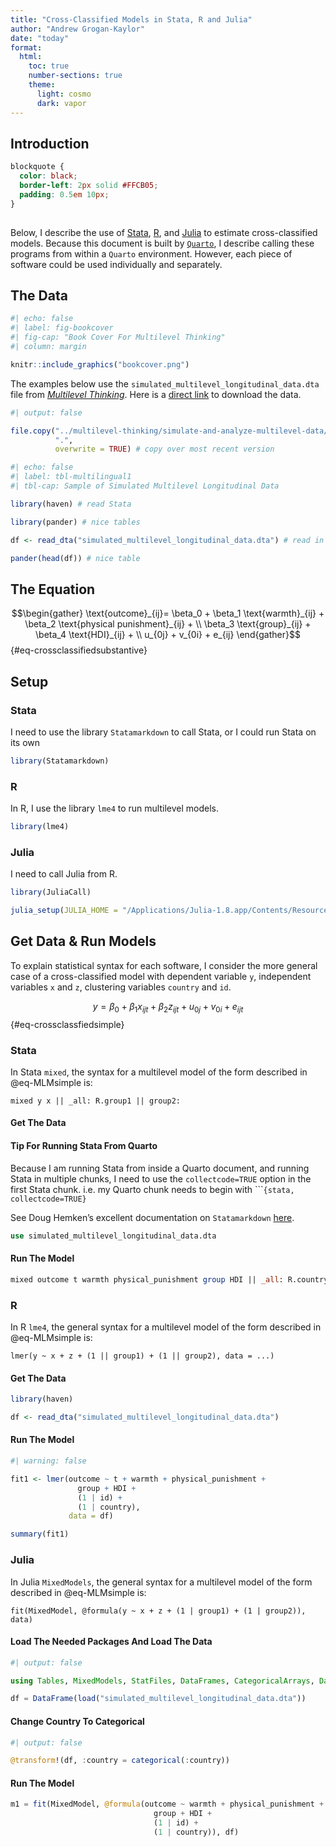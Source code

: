 ```yaml
---
title: "Cross-Classified Models in Stata, R and Julia"
author: "Andrew Grogan-Kaylor"
date: "today"
format:
  html:
    toc: true
    number-sections: true
    theme:
      light: cosmo
      dark: vapor
---
```


## Introduction

```css

blockquote {
  color: black;
  border-left: 2px solid #FFCB05; 
  padding: 0.5em 10px;
}
  
```

Below, I describe the use of [Stata](https://www.stata.com/), [R](https://www.r-project.org/), and [Julia](https://www.julialang.org/) to estimate cross-classified models. Because this document is built by [`Quarto`](https://quarto.org/), I describe calling these programs from within a `Quarto` environment. However, each piece of software could be used individually and separately.

## The Data

```r
#| echo: false
#| label: fig-bookcover
#| fig-cap: "Book Cover For Multilevel Thinking"
#| column: margin

knitr::include_graphics("bookcover.png")

```


The examples below use the `simulated_multilevel_longitudinal_data.dta` file from [*Multilevel Thinking*](https://agrogan1.github.io/multilevel-thinking/simulated-multi-country-data.html). Here is a [direct link](https://github.com/agrogan1/multilevel-multilingual/raw/main/simulated_multilevel_longitudinal_data.dta) to download the data.

```r
#| output: false

file.copy("../multilevel-thinking/simulate-and-analyze-multilevel-data/simulated_multilevel_longitudinal_data.dta", 
          ".",
          overwrite = TRUE) # copy over most recent version

```

```r
#| echo: false
#| label: tbl-multilingual1
#| tbl-cap: Sample of Simulated Multilevel Longitudinal Data

library(haven) # read Stata

library(pander) # nice tables

df <- read_dta("simulated_multilevel_longitudinal_data.dta") # read in data

pander(head(df)) # nice table

```

## The Equation

$$\begin{gather} \text{outcome}_{ij}= \beta_0 + \beta_1 \text{warmth}_{ij} + \beta_2 \text{physical punishment}_{ij} + \\ \beta_3 \text{group}_{ij} + \beta_4 \text{HDI}_{ij} + \\ u_{0j} + v_{0i} + e_{ij} \end{gather}$$ {#eq-crossclassifiedsubstantive}
   
## Setup 

::: {.panel-tabset}

### Stata

I need to use the library `Statamarkdown` to call Stata, or I could run Stata on its own

```r

library(Statamarkdown)

```

### R

In R, I use the library `lme4` to run multilevel models.

```r

library(lme4)

```

### Julia

I need to call Julia from R.

```r

library(JuliaCall)

julia_setup(JULIA_HOME = "/Applications/Julia-1.8.app/Contents/Resources/julia/bin")

```

:::

## Get Data & Run Models

To explain statistical syntax for each software, I consider the more general case of a cross-classified model with dependent variable `y`, independent variables `x` and `z`, clustering variables `country` and `id`.

$$y = \beta_0 + \beta_1 x_{ijt} + \beta_2 z_{ijt} + u_{0j} + v_{0i} + e_{ijt}$$ {#eq-crossclassfiedsimple}

::: {.panel-tabset}

### Stata

In Stata `mixed`, the syntax for a multilevel model of the form described in @eq-MLMsimple is:

`mixed y x || _all: R.group1 || group2:`

#### Get The Data 

::: {.callout-tip collapse="true"}
#### Tip For Running Stata From Quarto

Because I am running Stata from inside a Quarto document, and running Stata in multiple chunks, I need to use the `collectcode=TRUE` option in the first Stata chunk. i.e. my Quarto chunk needs to begin with ````{stata, collectcode=TRUE}`

See Doug Hemken's excellent documentation on `Statamarkdown` [here](https://www.ssc.wisc.edu/~hemken/Stataworkshops/Statamarkdown/linking-code-blocks.html#linking-code-blocks-1).
:::

```stata

use simulated_multilevel_longitudinal_data.dta

```

#### Run The Model

```stata

mixed outcome t warmth physical_punishment group HDI || _all: R.country || id:

```

### R

In R `lme4`, the general syntax for a multilevel model of the form described in @eq-MLMsimple is:

`lmer(y ~ x + z + (1 || group1) + (1 || group2), data = ...)`

#### Get The Data

```r

library(haven)

df <- read_dta("simulated_multilevel_longitudinal_data.dta")

```

#### Run The Model

```r
#| warning: false

fit1 <- lmer(outcome ~ t + warmth + physical_punishment + 
               group + HDI +
               (1 | id) +
               (1 | country),
             data = df)

summary(fit1)

```

### Julia

In Julia `MixedModels`, the general syntax for a multilevel model of the form described in @eq-MLMsimple is:

`fit(MixedModel, @formula(y ~ x + z + (1 | group1) + (1 | group2)), data)`

#### Load The Needed Packages And Load The Data

```julia
#| output: false

using Tables, MixedModels, StatFiles, DataFrames, CategoricalArrays, DataFramesMeta

df = DataFrame(load("simulated_multilevel_longitudinal_data.dta"))

```

#### Change Country To Categorical

```julia
#| output: false

@transform!(df, :country = categorical(:country))

```

#### Run The Model

```julia

m1 = fit(MixedModel, @formula(outcome ~ warmth + physical_punishment + 
                                group + HDI +
                                (1 | id) +
                                (1 | country)), df)

```

:::

